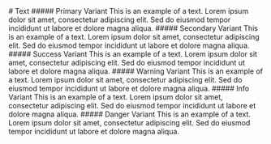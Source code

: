 
<Meta of={TextStory} />

<div style={{ display: 'none' }}>
  <Canvas />
</div>

<Unstyled>
# Text
##### Primary Variant
<Text>This is an example of a text. Lorem ipsum dolor sit amet, consectetur adipiscing elit. Sed do eiusmod tempor incididunt ut labore et dolore magna aliqua.</Text>
##### Secondary Variant
<Text variant="secondary">This is an example of a text. Lorem ipsum dolor sit amet, consectetur adipiscing elit. Sed do eiusmod tempor incididunt ut labore et dolore magna aliqua.</Text>
##### Success Variant
<Text variant="success">This is an example of a text. Lorem ipsum dolor sit amet, consectetur adipiscing elit. Sed do eiusmod tempor incididunt ut labore et dolore magna aliqua.</Text>
##### Warning Variant
<Text variant="warning">This is an example of a text. Lorem ipsum dolor sit amet, consectetur adipiscing elit. Sed do eiusmod tempor incididunt ut labore et dolore magna aliqua.</Text>
##### Info Variant
<Text variant="info">This is an example of a text. Lorem ipsum dolor sit amet, consectetur adipiscing elit. Sed do eiusmod tempor incididunt ut labore et dolore magna aliqua.</Text>
##### Danger Variant
<Text variant="danger">This is an example of a text. Lorem ipsum dolor sit amet, consectetur adipiscing elit. Sed do eiusmod tempor incididunt ut labore et dolore magna aliqua.</Text>
</Unstyled>